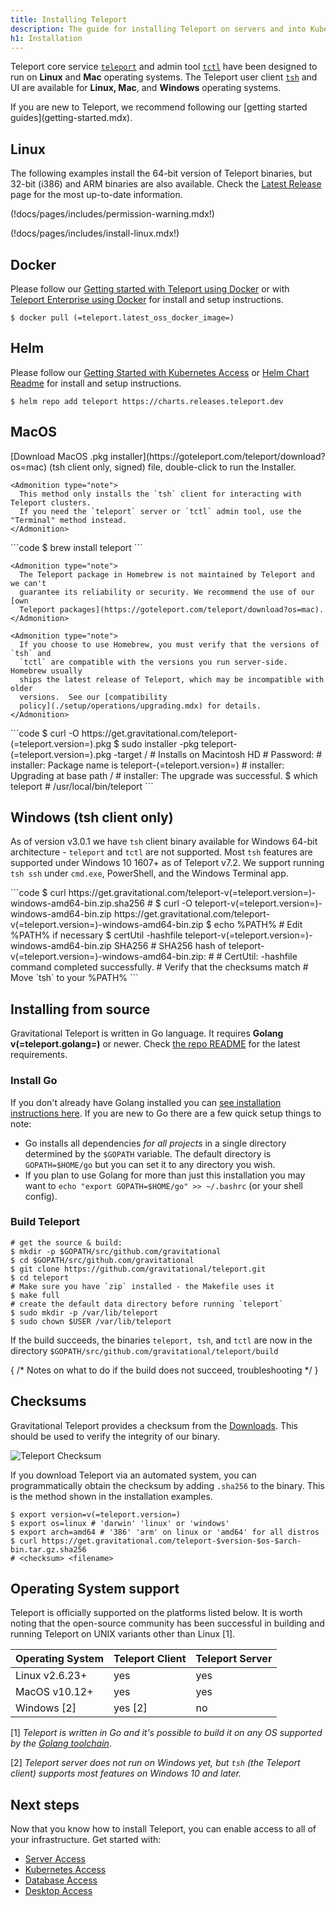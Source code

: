 ```yaml
---
title: Installing Teleport
description: The guide for installing Teleport on servers and into Kubernetes clusters.
h1: Installation
---
```


Teleport core service [`teleport`](./setup/reference/cli.mdx#teleport) and admin tool [`tctl`](./setup/reference/cli.mdx#tctl) have been designed to run on **Linux** and **Mac** operating systems. The Teleport user client [`tsh`](./setup/reference/cli.mdx#tsh) and UI are available for **Linux, Mac**, and **Windows** operating systems.

<Admonition type="tip" title="First time trying Teleport?">
If you are new to Teleport, we recommend following our [getting started guides](getting-started.mdx).
</Admonition>


## Linux

The following examples install the 64-bit version of Teleport binaries, but
32-bit (i386) and ARM binaries are also available. Check the [Latest
Release](https://goteleport.com/download/) page for the most
up-to-date information.

(!docs/pages/includes/permission-warning.mdx!)

(!docs/pages/includes/install-linux.mdx!)

## Docker

Please follow our [Getting started with Teleport using Docker](./setup/guides/docker.mdx) or with [Teleport Enterprise using Docker](enterprise/getting-started.mdx#run-teleport-enterprise-using-docker) for install and setup instructions.

```code
$ docker pull (=teleport.latest_oss_docker_image=)
```

## Helm

Please follow our [Getting Started with Kubernetes Access](./kubernetes-access/getting-started.mdx) or [Helm Chart Readme](https://github.com/gravitational/teleport/tree/master/examples/chart/teleport) for install and setup instructions.

```code
$ helm repo add teleport https://charts.releases.teleport.dev
```

## MacOS

<Tabs>
  <TabItem label="Download">
    [Download MacOS .pkg installer](https://goteleport.com/teleport/download?os=mac) (tsh client only, signed) file, double-click to run the Installer.

    <Admonition type="note">
      This method only installs the `tsh` client for interacting with Teleport clusters.
      If you need the `teleport` server or `tctl` admin tool, use the "Terminal" method instead.
    </Admonition>
  </TabItem>

  <TabItem label="Homebrew">
    ```code
    $ brew install teleport
    ```

    <Admonition type="note">
      The Teleport package in Homebrew is not maintained by Teleport and we can't
      guarantee its reliability or security. We recommend the use of our [own
      Teleport packages](https://goteleport.com/teleport/download?os=mac).
    </Admonition>

    <Admonition type="note">
      If you choose to use Homebrew, you must verify that the versions of `tsh` and
      `tctl` are compatible with the versions you run server-side.  Homebrew usually
      ships the latest release of Teleport, which may be incompatible with older
      versions.  See our [compatibility
      policy](./setup/operations/upgrading.mdx) for details.
    </Admonition>
  </TabItem>

  <TabItem label="Terminal">
    ```code
    $ curl -O https://get.gravitational.com/teleport-(=teleport.version=).pkg
    $ sudo installer -pkg teleport-(=teleport.version=).pkg -target / # Installs on Macintosh HD
    # Password:
    # installer: Package name is teleport-(=teleport.version=)
    # installer: Upgrading at base path /
    # installer: The upgrade was successful.
    $ which teleport
    # /usr/local/bin/teleport
    ```
  </TabItem>
</Tabs>

## Windows (tsh client only)

As of version v3.0.1 we have `tsh` client binary available for Windows 64-bit
architecture - `teleport` and `tctl` are not supported. Most `tsh` features are
supported under Windows 10 1607+ as of Teleport v7.2. We support running
`tsh ssh` under `cmd.exe`, PowerShell, and the Windows Terminal app.

<Tabs>
  <TabItem label="Powershell">
    ```code
    $ curl https://get.gravitational.com/teleport-v(=teleport.version=)-windows-amd64-bin.zip.sha256
    # <checksum> <filename>
    $ curl -O teleport-v(=teleport.version=)-windows-amd64-bin.zip https://get.gravitational.com/teleport-v(=teleport.version=)-windows-amd64-bin.zip
    $ echo %PATH% # Edit %PATH% if necessary
    $ certUtil -hashfile teleport-v(=teleport.version=)-windows-amd64-bin.zip SHA256
    # SHA256 hash of teleport-v(=teleport.version=)-windows-amd64-bin.zip:
    # <checksum> <filename>
    # CertUtil: -hashfile command completed successfully.
    # Verify that the checksums match
    # Move `tsh` to your %PATH%
    ```
  </TabItem>
</Tabs>

## Installing from source

Gravitational Teleport is written in Go language. It requires **Golang v(=teleport.golang=)**
or newer. Check [the repo README](https://github.com/gravitational/teleport#building-teleport) for the
latest requirements.

### Install Go

If you don't already have Golang installed you can [see installation
instructions here](https://golang.org/doc/install). If you are new to Go there are a few quick setup things to note:


- Go installs all dependencies *for all projects* in a single directory
  determined by the `$GOPATH` variable. The default directory is
  `GOPATH=$HOME/go` but you can set it to any directory you wish.
- If you plan to use Golang for more than just this installation you may want to
  `echo "export GOPATH=$HOME/go" >> ~/.bashrc` (or your shell config).

### Build Teleport

```code
# get the source & build:
$ mkdir -p $GOPATH/src/github.com/gravitational
$ cd $GOPATH/src/github.com/gravitational
$ git clone https://github.com/gravitational/teleport.git
$ cd teleport
# Make sure you have `zip` installed - the Makefile uses it
$ make full
# create the default data directory before running `teleport`
$ sudo mkdir -p /var/lib/teleport
$ sudo chown $USER /var/lib/teleport
```

If the build succeeds, the binaries `teleport, tsh`, and `tctl` are now in the directory `$GOPATH/src/github.com/gravitational/teleport/build`

{
  /* Notes on what to do if the build does not succeed, troubleshooting */
}

## Checksums

Gravitational Teleport provides a checksum from the [Downloads](https://gravitational.com/teleport/download/). This should be used to verify the integrity of our binary.

![Teleport Checksum](../img/teleport-sha.png)

If you download Teleport via an automated system, you can programmatically
obtain the checksum by adding `.sha256` to the binary. This is the method shown
in the installation examples.

```code
$ export version=v(=teleport.version=)
$ export os=linux # 'darwin' 'linux' or 'windows'
$ export arch=amd64 # '386' 'arm' on linux or 'amd64' for all distros
$ curl https://get.gravitational.com/teleport-$version-$os-$arch-bin.tar.gz.sha256
# <checksum> <filename>
```

## Operating System support

Teleport is officially supported on the platforms listed below. It is worth noting
that the open-source community has been successful in building and running Teleport on UNIX variants other than Linux \[1].

| Operating System | Teleport Client | Teleport Server |
| - | - | - |
| Linux v2.6.23+ | yes | yes |
| MacOS v10.12+ | yes | yes |
| Windows \[2] | yes \[2] | no |

\[1] *Teleport is written in Go and it's possible to build it on
any OS supported by the [Golang toolchain](https://github.com/golang/go/wiki/MinimumRequirements)*.

\[2] *Teleport server does not run on Windows yet, but `tsh` (the Teleport client)
supports most features on Windows 10 and later.*

## Next steps
Now that you know how to install Teleport, you can enable access to all of your infrastructure. Get started with:
- [Server Access](server-access/introduction.mdx)
- [Kubernetes Access](kubernetes-access/introduction.mdx)
- [Database Access](database-access/introduction.mdx)
- [Desktop Access](desktop-access/introduction.mdx)